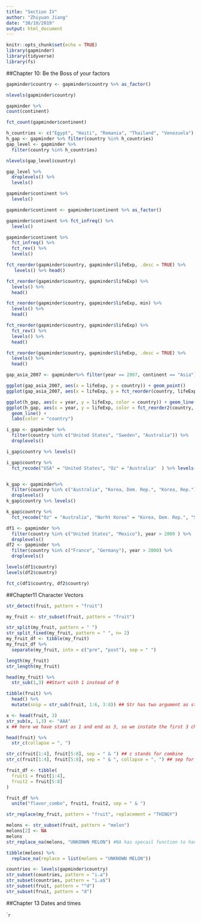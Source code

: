```yaml
---
title: "Section IV"
author: "Zhiyuan Jiang"
date: "30/10/2019"
output: html_document
---
```


```r
knitr::opts_chunk$set(echo = TRUE)
library(gapminder)
library(tidyverse)
library(fs)
```

##Chapter 10: Be the Boss of your factors
```r
gapminder$country <- gapminder$country %>% as_factor()

nlevels(gapminder$country)

gapminder %>%
count(continent)

fct_count(gapminder$continent)

h_countries <- c("Egypt", "Haiti", "Romania", "Thailand", "Venezuela")
h_gap <- gapminder %>% filter(country %in% h_countries)
gap_level <- gapminder %>% 
  filter(country %in% h_countries)

nlevels(gap_level$country)

gap_level %>% 
  droplevels() %>% 
  levels()
```

```r
gapminder$continent %>% 
  levels()

gapminder$continent <- gapminder$continent %>% as_factor()

gapminder$continent %>% fct_infreq() %>% 
  levels()

gapminder$continent %>% 
  fct_infreq() %>% 
  fct_rev() %>% 
  levels()

fct_reorder(gapminder$country, gapminder$lifeExp, .desc = TRUE) %>% 
   levels() %>% head()
```


```r
fct_reorder(gapminder$country, gapminder$lifeExp) %>% 
  levels() %>% 
  head()

fct_reorder(gapminder$country, gapminder$lifeExp, min) %>% 
  levels() %>% 
  head()

fct_reorder(gapminder$country, gapminder$lifeExp) %>% 
  fct_rev() %>% 
  levels() %>% 
  head()

fct_reorder(gapminder$country, gapminder$lifeExp, .desc = TRUE) %>% 
  levels() %>% 
  head()

gap_asia_2007 <- gapminder%>% filter(year == 2007, continent == "Asia")

ggplot(gap_asia_2007, aes(x = lifeExp, y = country)) + geom_point()
ggplot(gap_asia_2007, aes(x = lifeExp, y = fct_reorder(country, lifeExp))) + geom_point()

ggplot(h_gap, aes(x = year, y = lifeExp, color = country)) + geom_line()
ggplot(h_gap, aes(x = year, y = lifeExp, color = fct_reorder2(country, year, lifeExp))) + 
  geom_line() +
  labs(color = "country")
```

```r
i_gap <- gapminder %>% 
  filter(country %in% c("United States", "Sweden", "Australia")) %>%
  droplevels()

i_gap$country %>% levels()

i_gap$country %>% 
  fct_recode("USA" = "United States", "Oz" = "Australia"  ) %>% levels()


k_gap <- gapminder%>% 
  filter(country %in% c("Australia", "Korea, Dem. Rep.", "Korea, Rep.")) %>% 
  droplevels()
k_gap$country %>% levels()

k_gap$country %>%
  fct_recode("Oz" = "Australia", "Norht Korea" = "Korea, Dem. Rep.", "South Korea" = "Korea, Rep.") %>% levels()
```

```r
df1 <- gapminder %>%
  filter(country %in% c("United States", "Mexico"), year > 2000 ) %>% 
  droplevels()
df2 <- gapminder %>%
  filter(country %in% c("France", "Germany"), year > 2000) %>% 
  droplevels()

levels(df1$country)
levels(df2$country)

fct_c(df1$country, df2$country)
```

##Chapter11 Character Vectors

```r
str_detect(fruit, pattern = "fruit")

my_fruit <- str_subset(fruit, pattern = "fruit")

str_split(my_fruit, pattern = " ")
str_split_fixed(my_fruit, pattern = " ", n= 2)
my_fruit_df <- tibble(my_fruit)
my_fruit_df %>% 
  separate(my_fruit, into = c("pre", "post"), sep = " ")

length(my_fruit)
str_length(my_fruit)

head(my_fruit) %>% 
  str_sub(1,3) ##Start with 1 instead of 0

tibble(fruit) %>%
  head() %>% 
  mutate(snip = str_sub(fruit, 1:6, 3:8)) ## Str has two argument as start and end, here we give start 1:6 and end 3:8, hence the snip will be 1-3, 2-4, 4-5 etc.

x <- head(fruit, 3)
str_sub(x, 1,3) <- "AAA"
x ## here we have start as 1 and end as 3, so we instate the first 3 character to AAA

head(fruit) %>% 
  str_c(collapse = ", ")

str_c(fruit[1:4], fruit[5:8], sep = " & ") ## c stands for combine
str_c(fruit[1:4], fruit[5:8], sep = " & ", collapse = ", ") ## sep for how to seperate and combine them, collapse indicates from where to collapse them 

fruit_df <- tibble(
  fruit1 = fruit[1:4],
  fruit2 = fruit[5:8]
)

fruit_df %>%
  unite("flavor_combo", fruit1, fruit2, sep = " & ")

str_replace(my_fruit, pattern = "fruit", replacement = "THINGY")

melons <- str_subset(fruit, pattern = "melon")
melons[2] <- NA
melons
str_replace_na(melons, "UNKONWN MELON") #NA has specail function to handle

tibble(melons) %>% 
  replace_na(replace = list(melons = "UNKNOWN MELON"))
```

```r
countries <- levels(gapminder$country)
str_subset(countries, pattern = "i.a")
str_subset(countries, pattern = "i.a$")
str_subset(fruit, pattern = "^d")
str_subset(fruit, pattern = "d")
```

##Chapter 13 Dates and times

````r

```